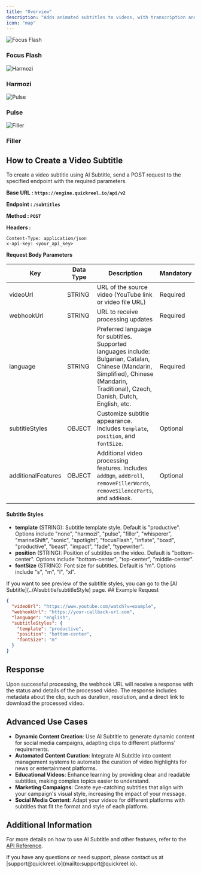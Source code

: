 ```yaml
---
title: "Overview"
description: "Adds animated subtitles to videos, with transcription and customizable styles.Ideal for making videos accessible, enhancing viewer engagement, and improving comprehension. It is designed to transform your video content by adding dynamic, animated subtitles that not only make your videos more accessible but also significantly enhance viewer engagement and comprehension."
icon: "map"
---
```


<div
  style={{
    display: "flex",
    flexWrap: "wrap",
    gap: "12px",
  }}
>
  <div style={{ textAlign: "center" }}>
    <img
      src="https://d4up8b6dpeb61.cloudfront.net/gifs/focusFlash.gif"
      alt="Focus Flash"
      style={{
        width: "100%",
        maxWidth: "170px",
        borderRadius: "12px",
        margin: "0",
        padding: "0",
      }}
    />
    <h3 style={{ marginTop: "5px", paddingTop: "0" }}>Focus Flash</h3>
  </div>
  <div style={{ textAlign: "center" }}>
    <img
      src="https://d4up8b6dpeb61.cloudfront.net/gifs/harmozi.gif"
      alt="Harmozi"
      style={{
        width: "100%",
        maxWidth: "170px",
        borderRadius: "12px",
        margin: "0",
        padding: "0",
      }}
    />
    <h3 style={{ marginTop: "5px", paddingTop: "0" }}>Harmozi</h3>
  </div>
  <div style={{ textAlign: "center" }}>
    <img
      src="https://d4up8b6dpeb61.cloudfront.net/gifs/pulse.gif"
      alt="Pulse"
      style={{
        width: "100%",
        maxWidth: "170px",
        borderRadius: "12px",
        margin: "0",
        padding: "0",
      }}
    />
    <h3 style={{ marginTop: "5px", paddingTop: "0" }}>Pulse</h3>
  </div>
  <div style={{ textAlign: "center" }}>
    <img
      src="https://d4up8b6dpeb61.cloudfront.net/gifs/filler.gif"
      alt="Filler"
      style={{
        width: "100%",
        maxWidth: "170px",
        borderRadius: "12px",
        margin: "0",
        padding: "0",
      }}
    />
    <h3 style={{ marginTop: "5px", paddingTop: "0" }}>Filler</h3>
  </div>
</div>

## How to Create a Video Subtitle

To create a video subtitle using AI Subtitle, send a POST request to the specified endpoint with the required parameters.

**Base URL : `https://engine.quickreel.io/api/v2`**

**Endpoint : `/subtitles`**

**Method : `POST`**

**Headers :**

```plaintext
Content-Type: application/json
x-api-key: <your_api_key>
```

**Request Body Parameters**

| Key                | Data Type | Description                                                                                                                                                                             | Mandatory |
| ------------------ | --------- | --------------------------------------------------------------------------------------------------------------------------------------------------------------------------------------- | --------- |
| videoUrl           | STRING    | URL of the source video (YouTube link or video file URL)                                                                                                                                | Required  |
| webhookUrl         | STRING    | URL to receive processing updates                                                                                                                                                       | Required  |
| language           | STRING    | Preferred language for subtitles. Supported languages include: Bulgarian, Catalan, Chinese (Mandarin, Simplified), Chinese (Mandarin, Traditional), Czech, Danish, Dutch, English, etc. | Required  |
| subtitleStyles     | OBJECT    | Customize subtitle appearance. Includes `template`, `position`, and `fontSize`.                                                                                                         | Optional  |
| additionalFeatures | OBJECT    | Additional video processing features. Includes `addBgm`, `addBroll`, `removeFillerWords`, `removeSilenceParts`, and `addHook`.                                                          | Optional  |

#### Subtitle Styles

- **template** (STRING): Subtitle template style. Default is "productive". Options include "none", "harmozi", "pulse", "filler", "whisperer", "marineShift", "sonic", "spotlight", "focusFlash", "inflate", "boxd", "productive", "beast", "impact", "fade", "typewriter".
- **position** (STRING): Position of subtitles on the video. Default is "bottom-center". Options include "bottom-center", "top-center", "middle-center".
- **fontSize** (STRING): Font size for subtitles. Default is "m". Options include "s", "m", "l", "xl".

<Info>
  If you want to see preview of the subtitle styles, you can go to the [AI
  Subtitle](../AIsubtitle/subtitleStyle) page.
</Info>
## Example Request

```json
{
  "videoUrl": "https://www.youtube.com/watch?v=example",
  "webhookUrl": "https://your-callback-url.com",
  "language": "english",
  "subtitleStyles": {
    "template": "productive",
    "position": "bottom-center",
    "fontSize": "m"
  }
}
```

## Response

Upon successful processing, the webhook URL will receive a response with the status and details of the processed video. The response includes metadata about the clip, such as duration, resolution, and a direct link to download the processed video.

## Advanced Use Cases

- **Dynamic Content Creation**: Use AI Subtitle to generate dynamic content for social media campaigns, adapting clips to different platforms' requirements.
- **Automated Content Curation**: Integrate AI Subtitle into content management systems to automate the curation of video highlights for news or entertainment platforms.
- **Educational Videos**: Enhance learning by providing clear and readable subtitles, making complex topics easier to understand.
- **Marketing Campaigns**: Create eye-catching subtitles that align with your campaign's visual style, increasing the impact of your message.
- **Social Media Content**: Adapt your videos for different platforms with subtitles that fit the format and style of each platform.

## Additional Information

For more details on how to use AI Subtitle and other features, refer to the [API Reference](../gettingStarted).

<Note>
  If you have any questions or need support, please contact us at
  [support@quickreel.io](mailto:support@quickreel.io).
</Note>
